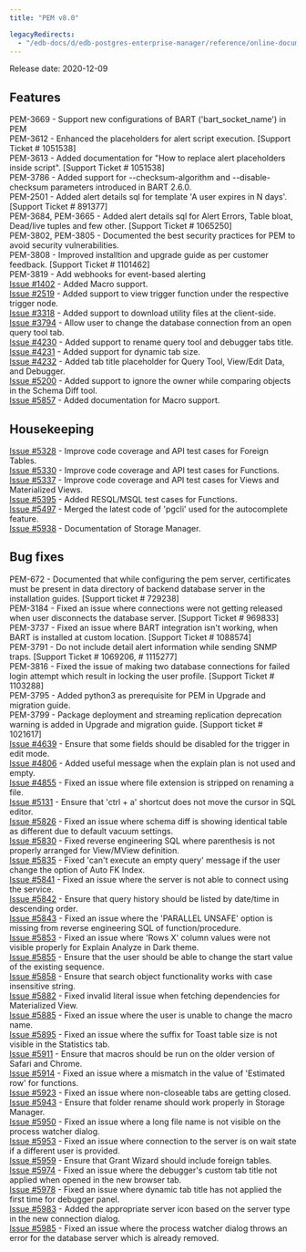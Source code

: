 ```yaml
---
title: "PEM v8.0"

legacyRedirects:
  - "/edb-docs/d/edb-postgres-enterprise-manager/reference/online-documentation/8.0/pem_release_notes_8_0.html"
---
```


Release date: 2020-12-09

## Features

PEM-3669 - Support new configurations of BART ('bart_socket_name') in PEM  
PEM-3612 - Enhanced the placeholders for alert script execution. \[Support Ticket # 1051538]  
PEM-3613 - Added documentation for "How to replace alert placeholders inside script". \[Support Ticket # 1051538]  
PEM-3786 - Added support for --checksum-algorithm and --disable-checksum parameters introduced in BART 2.6.0.  
PEM-2501 - Added alert details sql for template 'A user expires in N days'. \[Support Ticket # 891377]  
PEM-3684, PEM-3665 - Added alert details sql for Alert Errors, Table bloat, Dead/live tuples and few other. \[Support Ticket # 1065250]  
PEM-3802, PEM-3805 - Documented the best security practices for PEM to avoid security vulnerabilities.  
PEM-3808 - Improved installtion and upgrade guide as per customer feedback. \[Support Ticket # 1101462]  
PEM-3819 - Add webhooks for event-based alerting  
[Issue #1402](https://redmine.postgresql.org/issues/1402) - Added Macro support.  
[Issue #2519](https://redmine.postgresql.org/issues/2519) - Added support to view trigger function under the respective trigger node.  
[Issue #3318](https://redmine.postgresql.org/issues/3318) - Added support to download utility files at the client-side.  
[Issue #3794](https://redmine.postgresql.org/issues/3794) - Allow user to change the database connection from an open query tool tab.  
[Issue #4230](https://redmine.postgresql.org/issues/4230) - Added support to rename query tool and debugger tabs title.  
[Issue #4231](https://redmine.postgresql.org/issues/4231) - Added support for dynamic tab size.  
[Issue #4232](https://redmine.postgresql.org/issues/4232) - Added tab title placeholder for Query Tool, View/Edit Data, and Debugger.  
[Issue #5200](https://redmine.postgresql.org/issues/5200) - Added support to ignore the owner while comparing objects in the Schema Diff tool.  
[Issue #5857](https://redmine.postgresql.org/issues/5857) - Added documentation for Macro support.

## Housekeeping

[Issue #5328](https://redmine.postgresql.org/issues/5328) - Improve code coverage and API test cases for Foreign Tables.  
[Issue #5330](https://redmine.postgresql.org/issues/5330) - Improve code coverage and API test cases for Functions.  
[Issue #5337](https://redmine.postgresql.org/issues/5337) - Improve code coverage and API test cases for Views and Materialized Views.  
[Issue #5395](https://redmine.postgresql.org/issues/5395) - Added RESQL/MSQL test cases for Functions.  
[Issue #5497](https://redmine.postgresql.org/issues/5497) - Merged the latest code of 'pgcli' used for the autocomplete feature.  
[Issue #5938](https://redmine.postgresql.org/issues/5938) - Documentation of Storage Manager.

## Bug fixes

PEM-672 - Documented that while configuring the pem server, certificates must be present in data directory of backend database server in the installation guides. \[Support ticket # 729238]  
PEM-3184 - Fixed an issue where connections were not getting released when user disconnects the database server. \[Support Ticket # 969833]  
PEM-3737 - Fixed an issue where BART integration isn't working, when BART is installed at custom location. \[Support Ticket # 1088574]  
PEM-3791 - Do not include detail alert information while sending SNMP traps. \[Support Ticket # 1069206, # 1115277]  
PEM-3816 - Fixed the issue of making two database connections for failed login attempt which result in locking the user profile. \[Support Ticket # 1103288]  
PEM-3795 - Added python3 as prerequisite for PEM in Upgrade and migration guide.  
PEM-3799 - Package deployment and streaming replication deprecation warning is added in Upgrade and migration guide. \[Support ticket # 1021617]  
[Issue #4639](https://redmine.postgresql.org/issues/4639) - Ensure that some fields should be disabled for the trigger in edit mode.  
[Issue #4806](https://redmine.postgresql.org/issues/4806) - Added useful message when the explain plan is not used and empty.  
[Issue #4855](https://redmine.postgresql.org/issues/4855) - Fixed an issue where file extension is stripped on renaming a file.  
[Issue #5131](https://redmine.postgresql.org/issues/5131) - Ensure that 'ctrl + a' shortcut does not move the cursor in SQL editor.  
[Issue #5826](https://redmine.postgresql.org/issues/5826) - Fixed an issue where schema diff is showing identical table as different due to default vacuum settings.  
[Issue #5830](https://redmine.postgresql.org/issues/5830) - Fixed reverse engineering SQL where parenthesis is not properly arranged for View/MView definition.  
[Issue #5835](https://redmine.postgresql.org/issues/5835) - Fixed 'can't execute an empty query' message if the user change the option of Auto FK Index.  
[Issue #5841](https://redmine.postgresql.org/issues/5841) - Fixed an issue where the server is not able to connect using the service.  
[Issue #5842](https://redmine.postgresql.org/issues/5842) - Ensure that query history should be listed by date/time in descending order.  
[Issue #5843](https://redmine.postgresql.org/issues/5843) - Fixed an issue where the 'PARALLEL UNSAFE' option is missing from reverse engineering SQL of function/procedure.  
[Issue #5853](https://redmine.postgresql.org/issues/5853) - Fixed an issue where 'Rows X' column values were not visible properly for Explain Analyze in Dark theme.  
[Issue #5855](https://redmine.postgresql.org/issues/5855) - Ensure that the user should be able to change the start value of the existing sequence.  
[Issue #5858](https://redmine.postgresql.org/issues/5858) - Ensure that search object functionality works with case insensitive string.  
[Issue #5882](https://redmine.postgresql.org/issues/5882) - Fixed invalid literal issue when fetching dependencies for Materialized View.  
[Issue #5885](https://redmine.postgresql.org/issues/5885) - Fixed an issue where the user is unable to change the macro name.  
[Issue #5895](https://redmine.postgresql.org/issues/5895) - Fixed an issue where the suffix for Toast table size is not visible in the Statistics tab.  
[Issue #5911](https://redmine.postgresql.org/issues/5911) - Ensure that macros should be run on the older version of Safari and Chrome.  
[Issue #5914](https://redmine.postgresql.org/issues/5914) - Fixed an issue where a mismatch in the value of 'Estimated row' for functions.  
[Issue #5923](https://redmine.postgresql.org/issues/5923) - Fixed an issue where non-closeable tabs are getting closed.  
[Issue #5943](https://redmine.postgresql.org/issues/5943) - Ensure that folder rename should work properly in Storage Manager.  
[Issue #5950](https://redmine.postgresql.org/issues/5950) - Fixed an issue where a long file name is not visible on the process watcher dialog.  
[Issue #5953](https://redmine.postgresql.org/issues/5953) - Fixed an issue where connection to the server is on wait state if a different user is provided.  
[Issue #5959](https://redmine.postgresql.org/issues/5959) - Ensure that Grant Wizard should include foreign tables.  
[Issue #5974](https://redmine.postgresql.org/issues/5974) - Fixed an issue where the debugger's custom tab title not applied when opened in the new browser tab.  
[Issue #5978](https://redmine.postgresql.org/issues/5978) - Fixed an issue where dynamic tab title has not applied the first time for debugger panel.  
[Issue #5983](https://redmine.postgresql.org/issues/5983) - Added the appropriate server icon based on the server type in the new connection dialog.  
[Issue #5985](https://redmine.postgresql.org/issues/5985) - Fixed an issue where the process watcher dialog throws an error for the database server which is already removed.
